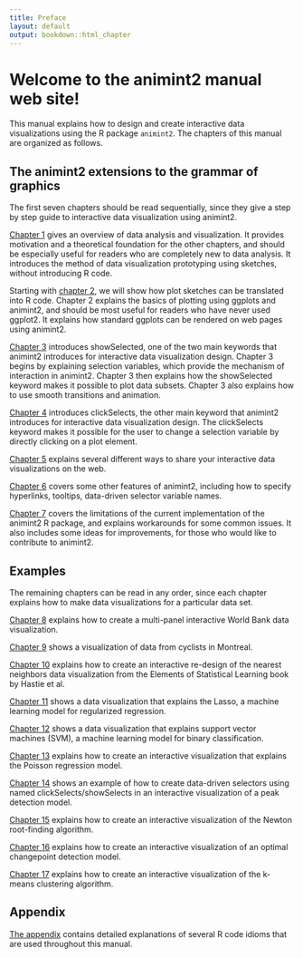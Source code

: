 ```yaml
---
title: Preface
layout: default
output: bookdown::html_chapter
---
```


# Welcome to the animint2 manual web site!

This manual explains how to design and create interactive data
visualizations using the R package `animint2`. The chapters of this
manual are organized as follows.

## The animint2 extensions to the grammar of graphics {#animint}

The first seven chapters should be read sequentially, since they give
a step by step guide to interactive data visualization using
animint2.

[Chapter 1](Ch01-motivation.html) gives an overview of data analysis
and visualization. It provides motivation and a theoretical foundation
for the other chapters, and should be especially useful for readers
who are completely new to data analysis. It introduces the method of
data visualization prototyping using sketches, without introducing R
code.

Starting with [chapter 2](Ch02-ggplot2.html), we will show how plot
sketches can be translated into R code. Chapter 2 explains the basics
of plotting using ggplots and animint2, and should be most useful for
readers who have never used ggplot2. It explains how standard ggplots
can be rendered on web pages using animint2.

[Chapter 3](Ch03-showSelected.html) introduces showSelected, one of
the two main keywords that animint2 introduces for interactive data
visualization design. Chapter 3 begins by explaining selection
variables, which provide the mechanism of interaction in
animint2. Chapter 3 then explains how the showSelected keyword makes it
possible to plot data subsets. Chapter 3 also explains how to use
smooth transitions and animation.

[Chapter 4](Ch04-clickSelects.html) introduces clickSelects, the other
main keyword that animint2 introduces for interactive data
visualization design. The clickSelects keyword makes it possible for
the user to change a selection variable by directly clicking on a plot
element.

[Chapter 5](Ch05-sharing.html) explains several different ways to
share your interactive data visualizations on the web.

[Chapter 6](Ch06-other.html) covers some other features of animint2,
including how to specify hyperlinks, tooltips, data-driven selector
variable names.

[Chapter 7](Ch07-limitations.html) covers the limitations of the
current implementation of the animint2 R package, and explains
workarounds for some common issues. It also includes some ideas for
improvements, for those who would like to contribute to animint2.

## Examples {#examples}

The remaining chapters can be read in any order, since each
chapter explains how to make data visualizations for a particular data
set. 

[Chapter 8](Ch08-WorldBank-facets.html) explains how to create a multi-panel interactive World Bank
data visualization.

[Chapter 9](Ch09-Montreal-bikes.html) shows a visualization of data from cyclists in Montreal.

[Chapter 10](Ch10-nearest-neighbors.html) explains how to create an
interactive re-design of the nearest neighbors data visualization from
the Elements of Statistical Learning book by Hastie et al.

[Chapter 11](Ch11-lasso.html) shows a data visualization that explains the Lasso, a
machine learning model for regularized regression.

[Chapter 12](Ch12-SVM.html) shows a data visualization that explains support vector
machines (SVM), a machine learning model for binary classification.

[Chapter 13](Ch13-poisson-regression.html) explains how to create an
interactive visualization that explains the Poisson regression model.

[Chapter 14](Ch14-PeakSegJoint.html) shows an example of how to create
data-driven selectors using named clickSelects/showSelects in an
interactive visualization of a peak detection model.

[Chapter 15](Ch15-Newton.html) explains how to create an interactive
visualization of the Newton root-finding algorithm.

[Chapter 16](Ch16-change-point.html) explains how to create an interactive
visualization of an optimal changepoint detection model.

[Chapter 17](Ch17-k-means-clustering.html) explains how to create an
interactive visualization of the k-means clustering algorithm.

## Appendix {#appendix}

[The appendix](Ch99-appendix.html) contains detailed explanations of
several R code idioms that are used throughout this manual.


